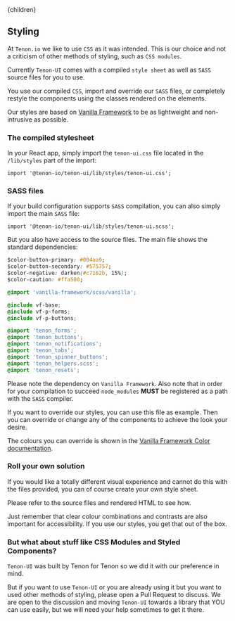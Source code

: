 

<Layout>
    <Helmet>
        <title>Tenon-ui | Styling</title>
    </Helmet>{children}
</Layout>

## Styling

At `Tenon.io` we like to use `CSS` as it was intended. This is our choice and not a criticism of
other methods of styling, such as `CSS modules`.

Currently `Tenon-UI` comes with a compiled `style sheet` as well as `SASS` source files for you 
to use. 

You use our compiled `CSS`, import and override our `SASS` files, or completely restyle the components
using the classes rendered on the elements.

Our styles are based on [Vanilla Framework](https://vanillaframework.io/) to be as lightweight
and non-intrusive as possible.

### The compiled stylesheet

In your React app, simply import the `tenon-ui.css` file located in the `/lib/styles` part of 
the import:

```
import '@tenon-io/tenon-ui/lib/styles/tenon-ui.css';
```

### SASS files

If your build configuration supports `SASS` compilation, you can also simply import the main `SASS`
file:

```
import '@tenon-io/tenon-ui/lib/styles/tenon-ui.scss';
```

But you also have access to the source files. The main file shows the standard dependencies:

```css
$color-button-primary: #004aa9;
$color-button-secondary: #575757;
$color-negative: darken(#c7162b, 15%);
$color-caution: #ffa500;

@import 'vanilla-framework/scss/vanilla';

@include vf-base;
@include vf-p-forms;
@include vf-p-buttons;

@import 'tenon_forms';
@import 'tenon_buttons';
@import 'tenon_notifications';
@import 'tenon_tabs';
@import 'tenon_spinner_buttons';
@import 'tenon_helpers.scss';
@import 'tenon_resets';
```

Please note the dependency on `Vanilla Framework`. Also note that in order for your compilation
to succeed `node_modules` **MUST** be registered as a path with the `SASS` compiler.

If you want to override our styles, you can use this file as example. Then you can override or change
any of the components to achieve the look your desire.

The colours you can override is shown in the [Vanilla Framework Color documentation](https://docs.vanillaframework.io/en/settings/color-settings).

### Roll your own solution

If you would like a totally different visual experience and cannot do this with the files provided,
you can of course create your own style sheet.

Please refer to the source files and rendered HTML to see how.

Just remember that clear colour combinations and contrasts are also important for accessibility.
If you use our styles, you get that out of the box.

### But what about stuff like CSS Modules and Styled Components?

`Tenon-UI` was built by Tenon for Tenon so we did it with our preference in mind.

But if you want to use `Tenon-UI` or you are already using it but you want to used other methods of styling,
please open a Pull Request to discuss. We are open to the discussion and moving `Tenon-UI` towards
a library that YOU can use easily, but we will need your help sometimes to get it there.
